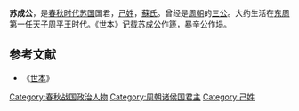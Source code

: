 {{Expand|time=2010-06-08}}
'''苏成公'''，是[[春秋时代|春秋时代]][[苏国|苏国]]国君，[[己姓|己姓]]，[[蘇氏|蘇氏]]。曾经是[[周朝|周朝]]的[[三公|三公]]。大约生活在[[东周|东周]]第一任[[天子|天子]][[周平王|周平王]]时代。《[[世本|世本]]》记载苏成公作[[篪|篪]]，暴辛公作[[埙|埙]]。

==参考文献==
*《[[世本|世本]]》
[[Category:春秋战国政治人物|Category:春秋战国政治人物]]
[[Category:周朝诸侯国君主|Category:周朝诸侯国君主]]
[[Category:己姓|Category:己姓]]